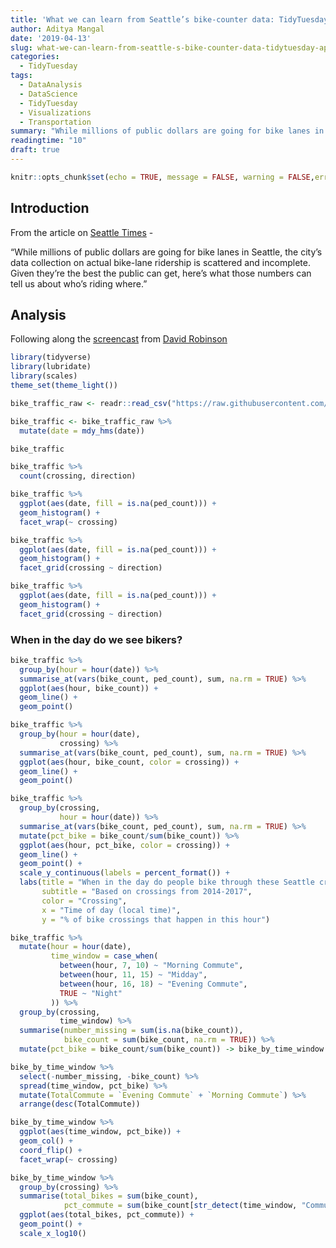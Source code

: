 ```yaml
---
title: 'What we can learn from Seattle’s bike-counter data: TidyTuesday Apr 02 2019'
author: Aditya Mangal
date: '2019-04-13'
slug: what-we-can-learn-from-seattle-s-bike-counter-data-tidytuesday-apr-02-2019
categories:
  - TidyTuesday
tags:
  - DataAnalysis
  - DataScience
  - TidyTuesday
  - Visualizations
  - Transportation
summary: "While millions of public dollars are going for bike lanes in Seattle, the city's data collection on actual bike-lane ridership is scattered and incomplete. Given they're the best the public can get, here's what those numbers can tell us about who's riding where."
readingtime: "10"
draft: true
---
```


```r
knitr::opts_chunk$set(echo = TRUE, message = FALSE, warning = FALSE,error = FALSE)
```


## Introduction

From the article on [Seattle Times](https://www.seattletimes.com/seattle-news/transportation/what-we-can-learn-from-seattles-bike-counter-data/) - 

"While millions of public dollars are going for bike lanes in Seattle, the city's data collection on actual bike-lane ridership is scattered and incomplete. Given they're the best the public can get, here's what those numbers can tell us about who's riding where."

## Analysis  

Following along the [screencast](https://www.youtube.com/watch?v=sBho2GJE5lc) from [David Robinson](https://twitter.com/drob)

```r
library(tidyverse)
library(lubridate)
library(scales)
theme_set(theme_light())
```


```r
bike_traffic_raw <- readr::read_csv("https://raw.githubusercontent.com/rfordatascience/tidytuesday/master/data/2019/2019-04-02/bike_traffic.csv", col_types = cols(bike_count = col_double(), ped_count = col_logical()))

bike_traffic <- bike_traffic_raw %>% 
  mutate(date = mdy_hms(date))

bike_traffic
```

```r
bike_traffic %>% 
  count(crossing, direction)
```

```r
bike_traffic %>% 
  ggplot(aes(date, fill = is.na(ped_count))) + 
  geom_histogram() +
  facet_wrap(~ crossing)
```

```r
bike_traffic %>% 
  ggplot(aes(date, fill = is.na(ped_count))) + 
  geom_histogram() +
  facet_grid(crossing ~ direction)
```

```r
bike_traffic %>% 
  ggplot(aes(date, fill = is.na(ped_count))) + 
  geom_histogram() +
  facet_grid(crossing ~ direction)
```

### When in the day do we see bikers?

```r
bike_traffic %>% 
  group_by(hour = hour(date)) %>% 
  summarise_at(vars(bike_count, ped_count), sum, na.rm = TRUE) %>% 
  ggplot(aes(hour, bike_count)) + 
  geom_line() + 
  geom_point()
```

```r
bike_traffic %>% 
  group_by(hour = hour(date),
           crossing) %>% 
  summarise_at(vars(bike_count, ped_count), sum, na.rm = TRUE) %>% 
  ggplot(aes(hour, bike_count, color = crossing)) + 
  geom_line() + 
  geom_point()
```

```r
bike_traffic %>% 
  group_by(crossing,
           hour = hour(date)) %>% 
  summarise_at(vars(bike_count, ped_count), sum, na.rm = TRUE) %>% 
  mutate(pct_bike = bike_count/sum(bike_count)) %>% 
  ggplot(aes(hour, pct_bike, color = crossing)) + 
  geom_line() + 
  geom_point() + 
  scale_y_continuous(labels = percent_format()) +
  labs(title = "When in the day do people bike through these Seattle crossings?",
       subtitle = "Based on crossings from 2014-2017",
       color = "Crossing",
       x = "Time of day (local time)",
       y = "% of bike crossings that happen in this hour")
```

```r
bike_traffic %>% 
  mutate(hour = hour(date), 
         time_window = case_when(
           between(hour, 7, 10) ~ "Morning Commute",
           between(hour, 11, 15) ~ "Midday",
           between(hour, 16, 18) ~ "Evening Commute",
           TRUE ~ "Night"
         )) %>% 
  group_by(crossing, 
           time_window) %>% 
  summarise(number_missing = sum(is.na(bike_count)),
            bike_count = sum(bike_count, na.rm = TRUE)) %>% 
  mutate(pct_bike = bike_count/sum(bike_count)) -> bike_by_time_window

bike_by_time_window %>% 
  select(-number_missing, -bike_count) %>% 
  spread(time_window, pct_bike) %>% 
  mutate(TotalCommute = `Evening Commute` + `Morning Commute`) %>% 
  arrange(desc(TotalCommute))
```

```r
bike_by_time_window %>% 
  ggplot(aes(time_window, pct_bike)) + 
  geom_col() + 
  coord_flip() +
  facet_wrap(~ crossing)
```

```r
bike_by_time_window %>% 
  group_by(crossing) %>% 
  summarise(total_bikes = sum(bike_count),
            pct_commute = sum(bike_count[str_detect(time_window, "Commute")]) / total_bikes) %>% 
  ggplot(aes(total_bikes, pct_commute)) + 
  geom_point() + 
  scale_x_log10()
```


